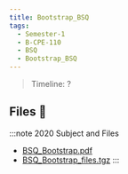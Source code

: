 ```yaml
---
title: Bootstrap_BSQ
tags:
  - Semester-1
  - B-CPE-110
  - BSQ
  - Bootstrap_BSQ
---
```

> Timeline: ?


## Files 📂

:::note 2020 Subject and Files
- [BSQ_Bootstrap.pdf](https://github.com/Studio-17/Epitech-Subjects/raw/main/Semester-1/B-CPE-110/BSQ/Bootstrap_BSQ/BSQ_Bootstrap.pdf)
- [BSQ_Bootstrap_files.tgz](https://github.com/Studio-17/Epitech-Subjects/raw/main/Semester-1/B-CPE-110/BSQ/Bootstrap_BSQ/BSQ_Bootstrap_files.tgz)
:::

